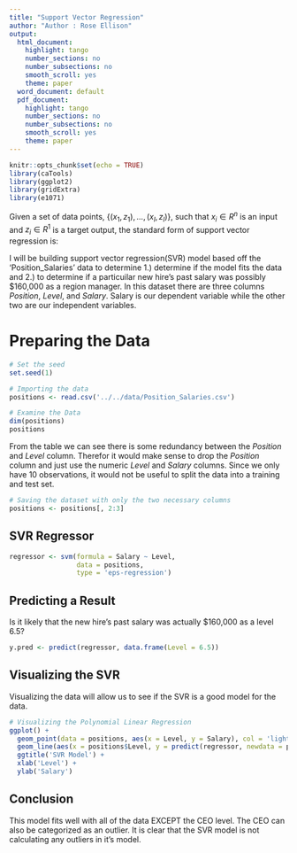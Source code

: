 ```yaml
---
title: "Support Vector Regression"
author: "Author : Rose Ellison"
output:
  html_document:
    highlight: tango
    number_sections: no
    number_subsections: no
    smooth_scroll: yes
    theme: paper
  word_document: default
  pdf_document:
    highlight: tango
    number_sections: no
    number_subsections: no
    smooth_scroll: yes
    theme: paper
---
```


```r
knitr::opts_chunk$set(echo = TRUE)
library(caTools)
library(ggplot2)
library(gridExtra)
library(e1071)
```

\subsection{$\epsilon$-Support Vector Regression
($\epsilon$-SVR)}
Given a set of data points,
$\{(x_1, z_1), \ldots, 
(x_l, z_l)\}$, such that
$x_i \in R^n$ is
an input and $z_i \in R^1$
is a target output, 
the standard form of support vector 
regression 
\shortcite{VV98a}
is:
\begin{eqnarray*}
 \min_{w,b,\xi,\xi^*} &&\frac{1}{2} 
w^Tw 
+ C \sum_{i=1}^l
\xi_i
+ C \sum_{i=1}^l
\xi_i^* 
 \\
&& z_i - w^T \phi(x_i) - b \leq 
\epsilon + \xi_i ,  \\
&& w^T \phi(x_i) + b -z_i\leq 
\epsilon + \xi_i^* ,  \\
&& \xi_i, \xi_i^* \geq 0, 
i = 1, \ldots, l. 
\end{eqnarray*}



I will be building support vector regression(SVR) model based off the 'Position_Salaries' data to determine 1.) determine if the model fits the data and 2.) to determine if a particuilar new hire's past salary was possibly $160,000 as a region manager.
In this dataset there are three columns $Position$, $Level$, and $Salary$. Salary is our dependent variable while the other two are our independent variables. 

# Preparing the Data
```r
# Set the seed
set.seed(1)

# Importing the data
positions <- read.csv('../../data/Position_Salaries.csv')

# Examine the Data
dim(positions)
positions
```

From the table we can see there is some redundancy between the $Position$ and $Level$ column. Therefor it would make sense to drop the $Position$ column and just use the numeric $Level$ and $Salary$ columns. Since we only have 10 observations, it would not be useful to split the data into a training and test set.

```r
# Saving the dataset with only the two necessary columns
positions <- positions[, 2:3]
```

## SVR Regressor
```r
regressor <- svm(formula = Salary ~ Level, 
                 data = positions,
                 type = 'eps-regression')
```


## Predicting a Result
Is it likely that the new hire's past salary was actually $160,000 as a level 6.5?
```r
y.pred <- predict(regressor, data.frame(Level = 6.5))
```



## Visualizing the SVR
Visualizing the data will allow us to see if the SVR is a good model for the data.
```r

# Visualizing the Polynomial Linear Regression
ggplot() + 
  geom_point(data = positions, aes(x = Level, y = Salary), col = 'lightblue') + 
  geom_line(aes(x = positions$Level, y = predict(regressor, newdata = positions)), col = 'darkblue') + 
  ggtitle('SVR Model') + 
  xlab('Level') + 
  ylab('Salary')

```

## Conclusion
This model fits well with all of the data EXCEPT the CEO level. The CEO can also be categorized as an outlier. It is clear that the SVR model is not calculating any outliers in it's model.
